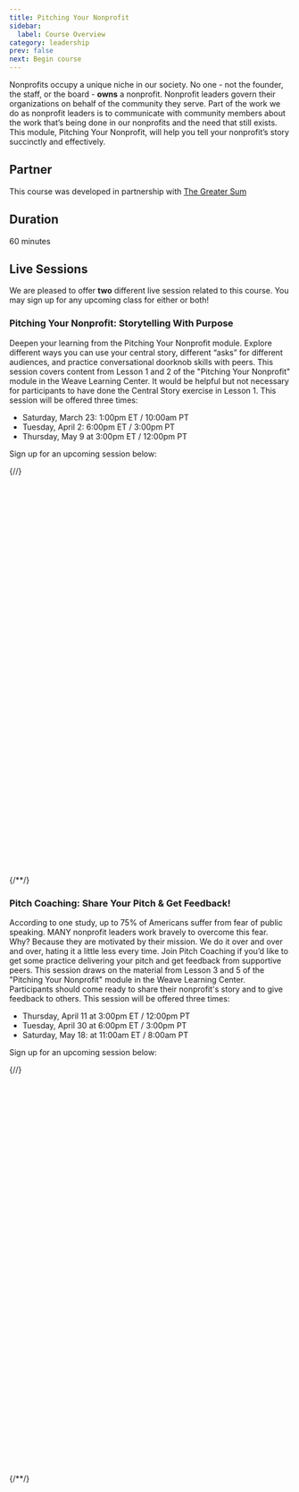 ```yaml
---
title: Pitching Your Nonprofit
sidebar:
  label: Course Overview
category: leadership
prev: false
next: Begin course
---
```

Nonprofits occupy a unique niche in our society. No one - not the founder, the staff, or the board - **owns** a nonprofit. Nonprofit leaders govern their organizations on behalf of the community they serve. Part of the work we do as nonprofit leaders is to communicate with community members about the work that’s being done in our nonprofits and the need that still exists. This module, Pitching Your Nonprofit, will help you tell your nonprofit’s story succinctly and effectively.

## Partner

This course was developed in partnership with [The Greater Sum](https://thegreatersum.org)

## Duration

60 minutes

## Live Sessions

We are pleased to offer **two** different live session related to this course. You may sign up for any upcoming class for either or both!

### Pitching Your Nonprofit: Storytelling With Purpose

Deepen your learning from the Pitching Your Nonprofit module. Explore different ways you can use your central story, different “asks” for different audiences, and practice conversational doorknob skills with peers. This session covers content from Lesson 1 and 2 of the "Pitching Your Nonprofit" module in the Weave Learning Center. It would be helpful but not necessary for participants to have done the Central Story exercise in Lesson 1. This session will be offered three times:

- Saturday, March 23: 1:00pm ET / 10:00am PT
- Tuesday, April 2: 6:00pm ET / 3:00pm PT
- Thursday, May 9 at 3:00pm ET / 12:00pm PT

Sign up for an upcoming session below:

{/*<!-- Calendly inline widget begin -->*/}
<div class="calendly-inline-widget" data-url="https://calendly.com/weareweavers/pitching-your-nonprofit?hide_event_type_details=1&hide_gdpr_banner=1" style="min-width:320px;height:700px;"></div>
<script type="text/javascript" src="https://assets.calendly.com/assets/external/widget.js" async></script>
{/*<!-- Calendly inline widget end -->*/}

### Pitch Coaching: Share Your Pitch & Get Feedback!

According to one study, up to 75% of Americans suffer from fear of public speaking. MANY nonprofit leaders work bravely to overcome this fear. Why? Because they are motivated by their mission. We do it over and over and over, hating it a little less every time. Join Pitch Coaching if you’d like to get some practice delivering your pitch and get feedback from supportive peers. This session draws on the material from Lesson 3 and 5 of the "Pitching Your Nonprofit" module in the Weave Learning Center. Participants should come ready to share their nonprofit's story and to give feedback to others. This session will be offered three times:

- Thursday, April 11 at 3:00pm ET / 12:00pm PT
- Tuesday, April 30 at 6:00pm ET / 3:00pm PT
- Saturday, May 18:  at 11:00am ET / 8:00am PT

Sign up for an upcoming session below:

{/*<!-- Calendly inline widget begin -->*/}
<div class="calendly-inline-widget" data-url="https://calendly.com/weareweavers/pitch-coaching?hide_event_type_details=1&hide_gdpr_banner=1" style="min-width:320px;height:700px;"></div>
<script type="text/javascript" src="https://assets.calendly.com/assets/external/widget.js" async></script>
{/*<!-- Calendly inline widget end -->*/}